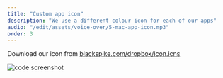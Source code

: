 ```yaml
---
title: "Custom app icon"
description: "We use a different colour icon for each of our apps"
audio: "/edit/assets/voice-over/5-mac-app-icon.mp3"
order: 3
---
```



Download our icon from <a href="https://www.blackspike.com/dropbox/icon.icns">blackspike.com/dropbox/icon.icns</a>

<VideoPlayer
  classes="w-[900px] right-[-520px] top-[-80px] lg:w-[440px] lg:right-[30px] lg:top-[30px]"
  name="mac-app-icon"
/>

<Image
  src={screen}
  alt="code screenshot"
  class="rounded-xl drop-shadow-xl absolute z-1 hover:z-10 w-[540px] right-[-20px] top-[-30px] lg:w-[430px] lg:right-[500px] lg:top-[120px] brightness-[1.2]"
/>